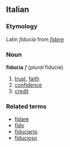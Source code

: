 ==Italian==
===Etymology===
Latin ''fiducia'' from ''[[fidere]]''
===Noun===
'''fiducia''' ''f'' (''plural'' fiducie)

# [[trust]], [[faith]]
# [[confidence]]
# [[credit]]

===Related terms===
*[[fidare]]
*[[fido]]
*[[fiduciario]]
*[[fiducioso]]